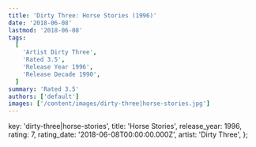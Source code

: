 ```yaml
---
title: 'Dirty Three: Horse Stories (1996)'
date: '2018-06-08'
lastmod: '2018-06-08'
tags:
  [
    'Artist Dirty Three',
    'Rated 3.5',
    'Release Year 1996',
    'Release Decade 1990',
  ]
summary: 'Rated 3.5'
authors: ['default']
images: ['/content/images/dirty-three|horse-stories.jpg']
---
```


  key: 'dirty-three|horse-stories',
  title: 'Horse Stories',
  release_year: 1996,
  rating: 7,
  rating_date: '2018-06-08T00:00:00.000Z',
  artist: 'Dirty Three',
};

<MusicRating data={data} />
